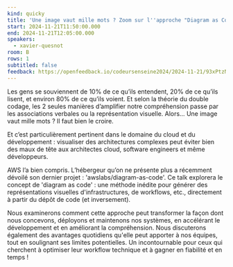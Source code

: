```yaml
---
kind: quicky
title: 'Une image vaut mille mots ? Zoom sur l''approche "Diagram as Code"'
start: 2024-11-21T11:50:00.000
end: 2024-11-21T12:05:00.000
speakers:
  - xavier-quesnot
room: B
rows: 1
subtitled: false
feedback: https://openfeedback.io/codeursenseine2024/2024-11-21/93xPtzNLX6mzhedPVjhr
---
```


Les gens se souviennent de 10% de ce qu’ils entendent, 20% de ce qu’ils lisent, et environ 80% de ce qu’ils voient. Et selon la théorie du double codage, les 2 seules manières d’amplifier notre compréhension passe par les associations verbales ou la représentation visuelle.
Alors… Une image vaut mille mots ? Il faut bien le croire.

Et c’est particulièrement pertinent dans le domaine du cloud et du développement : visualiser des architectures complexes peut éviter bien des maux de tête aux architectes cloud, software engineers et même développeurs.

AWS l’a bien compris. L’hébergeur qu’on ne présente plus a récemment dévoilé son dernier projet : 'awslabs/diagram-as-code'.
Ce talk explorera le concept de 'diagram as code' : une méthode inédite pour générer des représentations visuelles d'infrastructures, de workflows, etc., directement à partir du dépôt de code (et inversement).

Nous examinerons comment cette approche peut transformer la façon dont nous concevons, déployons et maintenons nos systèmes, en accélérant le développement et en améliorant la compréhension. Nous discuterons également des avantages quotidiens qu'elle peut apporter à nos équipes, tout en soulignant ses limites potentielles. Un incontournable pour ceux qui cherchent à optimiser leur workflow technique et à gagner en fiabilité et en temps !
